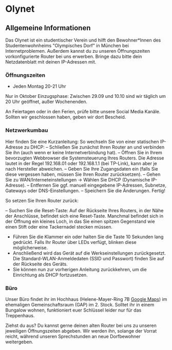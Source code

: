 
# Olynet

## Allgemeine Informationen

Das Olynet ist ein studentischer Verein und hilft den Bewohner\*Innen des
Studentenwohnheims "Olympisches Dorf" in München bei Internetproblemen.
Außerdem kannst du zu unseren Öffnungszeiten vorkonfigurierte Router bei uns
erwerben. Bringe dazu bitte dein Netzdatenblatt mit deinen IP-Adressen mit.

### Öffnungszeiten

- Jeden Montag 20-21 Uhr

Nur in Oktober Einzugsphase: Zwischen 29.09 und 10.10 sind wir täglich um 20 Uhr geöffnet, außer Wochenenden.

An Feiertagen oder in den Ferien, prüfe bitte unsere Social Media Kanäle.
Sollten wir geschlossen haben, geben wir dort Bescheid.

### Netzwerkumbau

Hier finden Sie eine Kurzanleitung:
So wechseln Sie von einer statischen IP-Adresse zu DHCP:
– Schließen Sie zunächst Ihren Router an und verbinden Sie ihn (auch wenn er keine Internetverbindung hat).
– Öffnen Sie in Ihrem bevorzugten Webbrowser die Systemsteuerung Ihres Routers. Die Adresse lautet in der Regel 192.168.01 oder 192.168.1.1 (bei TP-Link), kann aber je nach Hersteller abweichen.
– Geben Sie Ihre Zugangsdaten ein (falls Sie diese vergessen haben, müssen Sie Ihren Router zurücksetzen).
– Gehen Sie zu WAN/Interneteinstellungen -> Wählen Sie DHCP (Dynamische IP-Adresse).
– Entfernen Sie ggf. manuell eingegebene IP-Adressen, Subnetze, Gateways oder DNS-Einstellungen.
– Speichern Sie die Änderungen. Fertig!

So setzen Sie Ihren Router zurück:

– Suchen Sie die Reset-Taste: Auf der Rückseite Ihres Routers, in der Nähe der Anschlüsse, befindet sich eine Reset-Taste. Manchmal befindet sich in der Öffnung ein kleines Loch, in das Sie einen spitzen Gegenstand wie einen Stift oder eine Tackernadel stecken müssen.
- Führen Sie die Klammer ein oder halten Sie die Taste 10 Sekunden lang gedrückt. Falls Ihr Router über LEDs verfügt, blinken diese möglicherweise.
- Anschließend wird das Gerät auf die Werkseinstellungen zurückgesetzt. Die Standard-WLAN-Anmeldedaten (SSID und Passwort) finden Sie auf der Rückseite des Geräts.
- Sie können nun zur vorherigen Anleitung zurückkehren, um die Einrichtung als DHCP fortzusetzen.

### Büro

Unser Büro findet ihr im Hochhaus (Helene-Mayer-Ring 7B [Google Maps](https://g.page/r/CYubh5FnTtN0EBI/)) im ehemaligen
Gemeinschaftsraum (GAP) im 2. Stock. Solltet ihr in einem Bungalow wohnen,
funktioniert euer Schlüssel leider nur für das Treppenhaus.

<Callout type="info" emoji="♻️"> 
    Ziehst du aus? Du kannst gerne deinen alten Router bei uns zu unseren jeweiligen 
    Öffnungszeiten abgeben. Wir werden ihn, solange der Vorrat reicht, während 
    unseren Sprechstunden an neue Dorfbewohner weitergeben.
</Callout>
